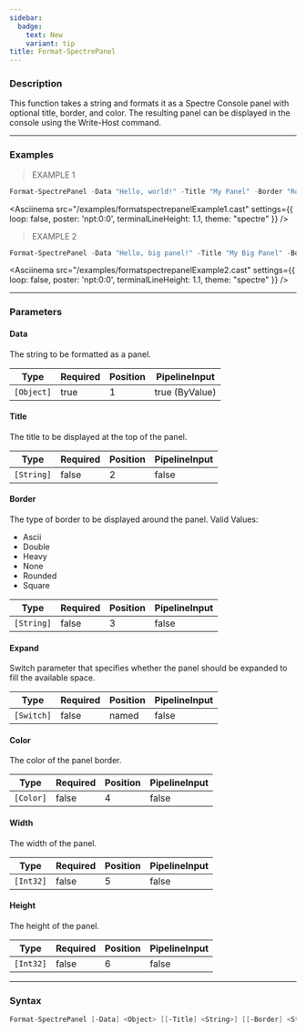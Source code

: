 ```yaml
---
sidebar:
  badge:
    text: New
    variant: tip
title: Format-SpectrePanel
---
```





### Description

This function takes a string and formats it as a Spectre Console panel with optional title, border, and color. The resulting panel can be displayed in the console using the Write-Host command.

---

### Examples
> EXAMPLE 1

```powershell
Format-SpectrePanel -Data "Hello, world!" -Title "My Panel" -Border "Rounded" -Color "Red"
```
<Asciinema
    src="/examples/formatspectrepanelExample1.cast"
    settings={{
        loop: false,
        poster: 'npt:0:0',
        terminalLineHeight: 1.1,
        theme: "spectre"
    }}
/>
> EXAMPLE 2

```powershell
Format-SpectrePanel -Data "Hello, big panel!" -Title "My Big Panel" -Border "Double" -Color "Magenta1" -Expand
```
<Asciinema
    src="/examples/formatspectrepanelExample2.cast"
    settings={{
        loop: false,
        poster: 'npt:0:0',
        terminalLineHeight: 1.1,
        theme: "spectre"
    }}
/>

---

### Parameters
#### **Data**
The string to be formatted as a panel.

|Type      |Required|Position|PipelineInput |
|----------|--------|--------|--------------|
|`[Object]`|true    |1       |true (ByValue)|

#### **Title**
The title to be displayed at the top of the panel.

|Type      |Required|Position|PipelineInput|
|----------|--------|--------|-------------|
|`[String]`|false   |2       |false        |

#### **Border**
The type of border to be displayed around the panel.
Valid Values:

* Ascii
* Double
* Heavy
* None
* Rounded
* Square

|Type      |Required|Position|PipelineInput|
|----------|--------|--------|-------------|
|`[String]`|false   |3       |false        |

#### **Expand**
Switch parameter that specifies whether the panel should be expanded to fill the available space.

|Type      |Required|Position|PipelineInput|
|----------|--------|--------|-------------|
|`[Switch]`|false   |named   |false        |

#### **Color**
The color of the panel border.

|Type     |Required|Position|PipelineInput|
|---------|--------|--------|-------------|
|`[Color]`|false   |4       |false        |

#### **Width**
The width of the panel.

|Type     |Required|Position|PipelineInput|
|---------|--------|--------|-------------|
|`[Int32]`|false   |5       |false        |

#### **Height**
The height of the panel.

|Type     |Required|Position|PipelineInput|
|---------|--------|--------|-------------|
|`[Int32]`|false   |6       |false        |

---

### Syntax
```powershell
Format-SpectrePanel [-Data] <Object> [[-Title] <String>] [[-Border] <String>] [-Expand] [[-Color] <Color>] [[-Width] <Int32>] [[-Height] <Int32>] [<CommonParameters>]
```
